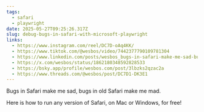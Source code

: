 ```yaml
---
tags:
  - safari
  - playwright
date: 2025-05-27T09:25:26.317Z
slug: debug-bugs-in-safari-with-microsoft-playwright
links:
  - https://www.instagram.com/reel/DC7D-oAq4KK/
  - https://www.tiktok.com/@wesbos/video/7442377790109781304
  - https://www.linkedin.com/posts/wesbos_bugs-in-safari-make-me-sad-bugs-in-old-safari-activity-7267946367807840256-zaj9/
  - https://x.com/wesbos/status/1862180348592828533
  - https://bsky.app/profile/wesbos.com/post/3lbzks2qzac2a
  - https://www.threads.com/@wesbos/post/DC7D1-DK3E1
---
```


Bugs in Safari make me sad, bugs in old Safari make me mad.

Here is how to run any version of Safari, on Mac or Windows, for free!
